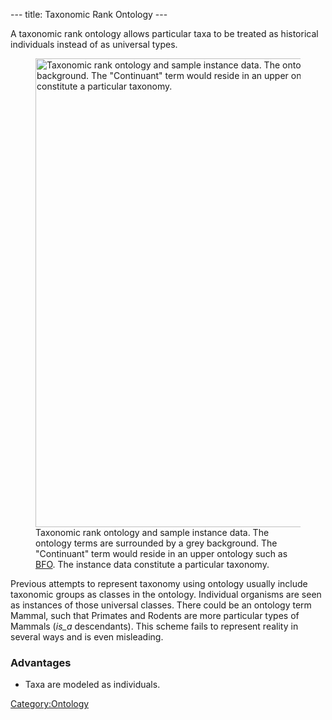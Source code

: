 ---
title: Taxonomic Rank Ontology
---

A taxonomic rank ontology allows particular taxa to be treated as historical individuals instead of as universal types.

[[Image:TaxonomicRankDiagram.png|750px|thumb|Taxonomic rank ontology and sample instance data.  The ontology terms are surrounded by a grey background.  The "Continuant" term would reside in an upper ontology such as [http://www.ifomis.org/bfo BFO].  The instance data constitute a particular taxonomy.]]

Previous attempts to represent taxonomy using ontology usually include taxonomic groups as classes in the ontology.  Individual organisms are seen as instances of those universal classes.  There could be an ontology term Mammal, such that Primates and Rodents are more particular types of Mammals (''is_a'' descendants).  This scheme fails to represent reality in several ways and is even misleading.

===Advantages===
* Taxa are modeled as individuals.

[[Category:Ontology]]
